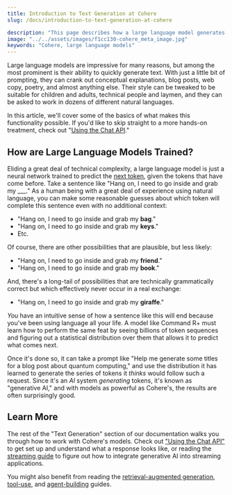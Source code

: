 ```yaml
---
title: Introduction to Text Generation at Cohere
slug: /docs/introduction-to-text-generation-at-cohere

description: "This page describes how a large language model generates textual output."
image: "../../assets/images/f1cc130-cohere_meta_image.jpg"  
keywords: "Cohere, large language models"
---
```


Large language models are impressive for many reasons, but among the most prominent is their ability to quickly generate text. With just a little bit of prompting, they can crank out conceptual explanations, blog posts, web copy, poetry, and almost anything else. Their style can be tweaked to be suitable for children and adults, technical people and laymen, and they can be asked to work in dozens of different natural languages.

In this article, we'll cover some of the basics of what makes this functionality possible. If you'd like to skip straight to a more hands-on treatment, check out "[Using the Chat API](/docs/chat-api)."

## How are Large Language Models Trained?

Eliding a great deal of technical complexity, a large language model is just a neural network trained to predict the [next token](/docs/tokens-and-tokenizers#what-is-a-token), given the tokens that have come before. Take a sentence like "Hang on, I need to go inside and grab my \_\_\_." As a human being with a great deal of experience using natural language, you can make some reasonable guesses about which token will complete this sentence even with no additional context:

- "Hang on, I need to go inside and grab my **bag**."
- "Hang on, I need to go inside and grab my **keys**."
- Etc.

Of course, there are other possibilities that are plausible, but less likely:

- "Hang on, I need to go inside and grab my **friend**."
- "Hang on, I need to go inside and grab my **book**."

And, there's a long-tail of possibilities that are technically grammatically correct but which effectively never occur in a real exchange:

- "Hang on, I need to go inside and grab my **giraffe**."

_You_ have an intuitive sense of how a sentence like this will end because you've been using language all your life. A model like Command R+ must learn how to perform the same feat by seeing billions of token sequences and figuring out a statistical distribution over them that allows it to predict what comes next.

Once it's done so, it can take a prompt like "Help me generate some titles for a blog post about quantum computing," and use the distribution it has learned to generate the series of tokens it _thinks_ would follow such a request. Since it's an _AI_ system _generating_ tokens, it's known as "generative AI," and with models as powerful as Cohere's, the results are often surprisingly good.

## Learn More

The rest of the "Text Generation" section of our documentation walks you through how to work with Cohere's models. Check out ["Using the Chat API"](/docs/chat-api) to get set up and understand what a response looks like, or reading the [streaming guide](/docs/streaming) to figure out how to integrate generative AI into streaming applications.

You might also benefit from reading the [retrieval-augmented generation](/docs/retrieval-augmented-generation-rag), [tool-use](/docs/tool-use), and [agent-building](/docs/multi-step-tool-use) guides.

